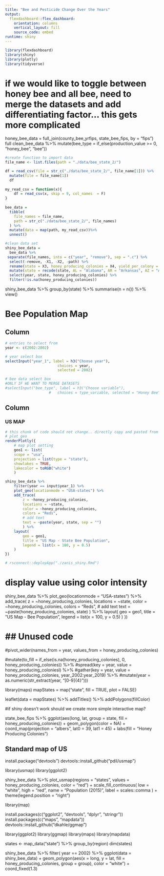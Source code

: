 ```yaml
---
title: "Bee and Pesticide Change Over the Years"
output: 
  flexdashboard::flex_dashboard:
    orientation: columns
    vertical_layout: fill
    source_code: embed
runtime: shiny
---
```


```r
library(flexdashboard)
library(shiny)
library(plotly)
library(tidyverse)

```

# if we would like to toggle between honey bee and all bee, need to merge the datasets and add differentiating factor... this gets more complicated

honey_bee_data = 
  full_join(county_bee_yrfips, state_bee_fips, by = "fips")
full
  clean_bee_data %>%
  mutate(bee_type = if_else(production_value >= 0, "honey_bee", "bee"))


```r
#create function to import data
file_name <- list.files(path = "./data/bee_state_2/") 

df = read_csv(file = str_c("./data/bee_state_2/", file_name[1])) %>%
  mutate(file = file_name[1])
  df
  
my_read_csv = function(x){
    df = read_csv(x, skip = 9, col_names  = F)
}
  
bee_data = 
  tibble(
    file_names = file_name,
    path = str_c("./data/bee_state_2/", file_names)
  ) %>% 
  mutate(data = map(path, my_read_csv))%>% 
  unnest()

#clean data set
shiny_bee_data =
  bee_data %>%
 separate(file_names, into = c("year", "remove"), sep = ".c") %>%
  select(-remove, -X1, -X2, -path) %>%
  rename(state = X3, honey_producing_colonies = X4, yield_per_colony = X5, production = X6, stocks = X7, price_per_pound = X8, production_value = X9) %>%
  mutate(state = recode(state, AL = "Alabama", AR = "Arkansas", AZ = "Arizona", CA = "California", CO = "Colorado", FL = "Florida", GA = "Georgia", HI = "Hawaii", IA = "Iowa", IL = "Illinois", ID = "Idaho", IN = "Indiana", KS = "Kansas", KY = "Kentucky", LA = "Louisiana", ME = "Maine", MD = "Maryland", MI = "Michigan", MN = "Minnesota", MO = "Missouri", MT = "Montana", MS = "Mississippi", NC = "North Carolina", ND = "North Dakota", NE = "Nebraska", NJ = "New Jersey", NM = "New Mexico", NV = "Nevada", NY = "New York", OH = "Ohio", OK = "Oklahoma", OR = "Oregon", PA = "Pennsylvania", SC = "South Carolina", SD = "South Dakota", TN = "Tennessee", TX = "Texas", UT = "Utah", VA = "Virginia", VT = "Vermont", WA = "Washington", WV = "West Virginia", WI = "Wisconsin", WY = "Wyoming")) %>%
  select(year, state, honey_producing_colonies) %>%
  filter(!is.na(honey_producing_colonies)) 
```

shiny_bee_data %>%
  group_by(state) %>%
  summarise(n = n()) %>%
  view()

Bee Population Map
===================================== 

Column {.sidebar}
-----------------------------------------------------------------------

```r
# entries to select from
year <- c(2002:2002)

# year select box 
selectInput("year_1", label = h3("Choose year"),
						choices = year,
						selected = 2002)

# bee data select box
#ONLY IF WE WANT TO MERGE DATASETS
#selectInput("bee_type", label = h3("Choose variable"),
					#	choices = type_variable, selected = "Honey Bee")
```

Column {.tabset}
-----------------------------------------------------------------------

### US MAP

```r
# this chunk of code should not change.. directly copy and pasted from the example shiny. sets the parameters for the way in which the US will appear in the dashboard
# plot_geo
renderPlotly({
	# map plot setting
	geo1 <- list(
	scope = "usa",
	projection = list(type = "state"),
	showlakes = TRUE,
	lakecolor = toRGB("white")
	)

shiny_bee_data %>% 
	filter(year == input$year_1) %>% 
	plot_geo(locationmode = "USA-states") %>% 
	add_trace(
		z = ~honey_producing_colonies,
		locations = ~state,
		color = ~honey_producing_colonies,
		colors = "Reds",
		# add text
		text = ~paste(year, state, sep = "")
		) %>%
	layout(
		geo = geo1,
		title = "US Map - State Bee Population",
		legend = list(x = 100, y = 0.5)
	)
})

# rsconnect::deployApp("./zanis_shiny.Rmd")

```
# display value using color intensity
shiny_bee_data %>% 
	plot_geo(locationmode = "USA-states") %>% 
	add_trace(
		z = ~honey_producing_colonies,
		locations = ~state,
		color = ~honey_producing_colonies,
		colors = "Reds",
		# add text
		text = ~paste(honey_producing_colonies, state)
		) %>%
	layout(
		geo = geo1,
		title = "US Map - Bee Population",
		legend = list(x = 100, y = 0.5)
	)
})

## Unused code
==========================================
  
#pivot_wider(names_from = year, values_from =   honey_producing_colonies) 

#mutate(to_fill = if_else(is.na(honey_producing_colonies), 0, honey_producing_colonies)) %>%
	#spread(key = year, value = honey_producing_coloniesl) %>% 
	#gather(key = year, value = honey_producing_colonies, year_2002:year_2019) %>%
	#mutate(year = as.numeric(str_extract(year, "[0-9]{4}")))

library(maps)
mapStates = map("state", fill = TRUE, plot = FALSE)

leaflet(data = mapStates) %>%
  addTitles() %>%
  addPolygons(fillColor)



#if shiny doesn't work should we create more simple interactive map?

state_bee_fips %>%
  ggplot(aes(long, lat, group = state, fill = honey_producing_colonies)) +
  geom_polygon(color = NA) +
  coord_map(projection = "albers", lat0 = 39, lat1 = 45) +
  labs(fill = "Honey Producing Colonies")

## Standard map of US

install.package("devtools")
devtools::install_github("pdil/usmap")

library(usmap)
library(ggplot2)

shiny_bee_data %>%
plot_usmap(regions = "states", values = honey_producing_colonies, color = "red") + 
    scale_fill_continuous(
    low = "white", high = "red", name = "Population (2015)", label = scales::comma
  ) + theme(legend.position = "right")

library(map)

install.packages(c("ggplot2", "devtools", "dplyr", "stringr"))
install.packages(c("maps", "mapdata"))
devtools::install_github("dkahle/ggmap")

library(ggplot2)
library(ggmap)
library(maps)
library(mapdata)

states <- map_data("state") %>%
  group_by(region)
dim(states)

shiny_bee_data %>%
  filter( year == 2002) %>%
ggplot(data = shiny_bee_data) + 
  geom_polygon(aes(x = long, y = lat, fill = honey_producing_colonies, group = group), color = "white") + 
  coord_fixed(1.3)


